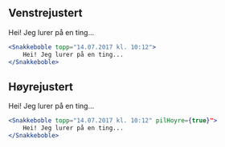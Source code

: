 
## Venstrejustert

<Example>
    <Snakkeboble topp="14.07.2017 kl. 10:12">
        Hei! Jeg lurer på en ting...
    </Snakkeboble>
</Example>

```jsx
<Snakkeboble topp="14.07.2017 kl. 10:12">
    Hei! Jeg lurer på en ting...
</Snakkeboble>
```

## Høyrejustert

<Example>
    <Snakkeboble topp="14.07.2017 kl. 10:12" pilHoyre={true}">
        Hei! Jeg lurer på en ting...
    </Snakkeboble>
</Example>

```jsx
<Snakkeboble topp="14.07.2017 kl. 10:12" pilHoyre={true}">
    Hei! Jeg lurer på en ting...
</Snakkeboble>
```
